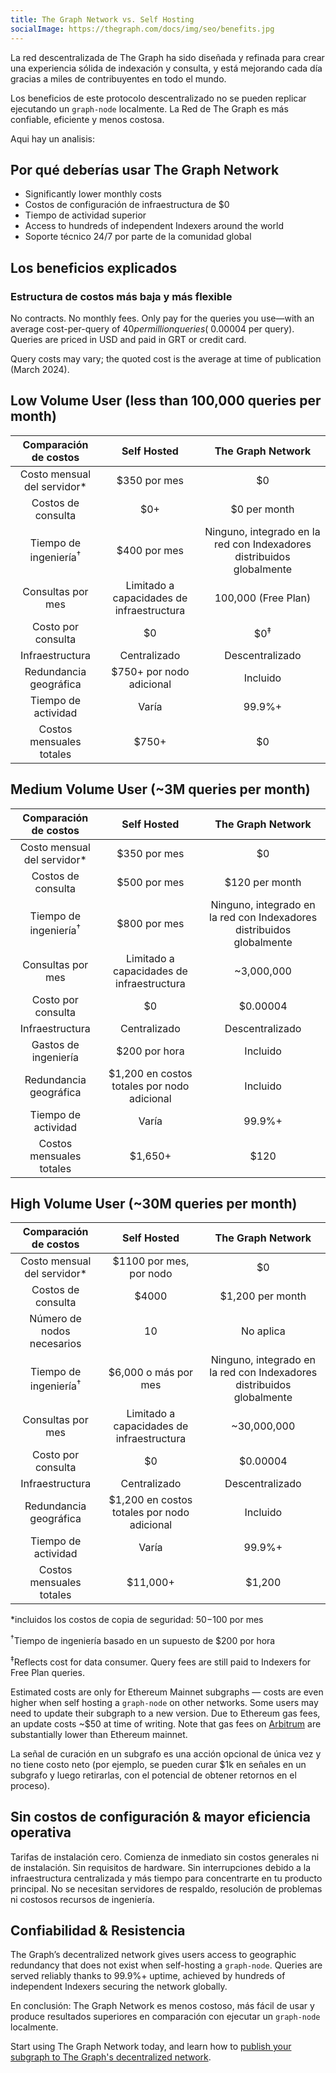 ```yaml
---
title: The Graph Network vs. Self Hosting
socialImage: https://thegraph.com/docs/img/seo/benefits.jpg
---
```


La red descentralizada de The Graph ha sido diseñada y refinada para crear una experiencia sólida de indexación y consulta, y está mejorando cada día gracias a miles de contribuyentes en todo el mundo.

Los beneficios de este protocolo descentralizado no se pueden replicar ejecutando un `graph-node` localmente. La Red de The Graph es más confiable, eficiente y menos costosa.

Aqui hay un analisis:

## Por qué deberías usar The Graph Network

- Significantly lower monthly costs
- Costos de configuración de infraestructura de $0
- Tiempo de actividad superior
- Access to hundreds of independent Indexers around the world
- Soporte técnico 24/7 por parte de la comunidad global

## Los beneficios explicados

### Estructura de costos más baja y más flexible

No contracts. No monthly fees. Only pay for the queries you use—with an average cost-per-query of $40 per million queries (~$0.00004 per query). Queries are priced in USD and paid in GRT or credit card.

Query costs may vary; the quoted cost is the average at time of publication (March 2024).

## Low Volume User (less than 100,000 queries per month)

| Comparación de costos | Self Hosted | The Graph Network |
| :-: | :-: | :-: |
| Costo mensual del servidor\* | $350 por mes | $0 |
| Costos de consulta | $0+ | $0 per month |
| Tiempo de ingeniería<sup>†</sup> | $400 por mes | Ninguno, integrado en la red con Indexadores distribuidos globalmente |
| Consultas por mes | Limitado a capacidades de infraestructura | 100,000 (Free Plan) |
| Costo por consulta | $0 | $0<sup>‡</sup> |
| Infraestructura | Centralizado | Descentralizado |
| Redundancia geográfica | $750+ por nodo adicional | Incluido |
| Tiempo de actividad | Varía | 99.9%+ |
| Costos mensuales totales | <span className="highlight-row" />$750+ | $0 |

## Medium Volume User (~3M queries per month)

| Comparación de costos | Self Hosted | The Graph Network |
| :-: | :-: | :-: |
| Costo mensual del servidor\* | $350 por mes | $0 |
| Costos de consulta | $500 por mes | $120 per month |
| Tiempo de ingeniería<sup>†</sup> | $800 por mes | Ninguno, integrado en la red con Indexadores distribuidos globalmente |
| Consultas por mes | Limitado a capacidades de infraestructura | ~3,000,000 |
| Costo por consulta | $0 | $0.00004 |
| Infraestructura | Centralizado | Descentralizado |
| Gastos de ingeniería | $200 por hora | Incluido |
| Redundancia geográfica | $1,200 en costos totales por nodo adicional | Incluido |
| Tiempo de actividad | Varía | 99.9%+ |
| Costos mensuales totales | <span className="highlight-row" /> $1,650+ | $120 |

## High Volume User (~30M queries per month)

| Comparación de costos | Self Hosted | The Graph Network |
| :-: | :-: | :-: |
| Costo mensual del servidor\* | $1100 por mes, por nodo | $0 |
| Costos de consulta | $4000 | $1,200 per month |
| Número de nodos necesarios | 10 | No aplica |
| Tiempo de ingeniería<sup>†</sup> | $6,000 o más por mes | Ninguno, integrado en la red con Indexadores distribuidos globalmente |
| Consultas por mes | Limitado a capacidades de infraestructura | ~30,000,000 |
| Costo por consulta | $0 | $0.00004 |
| Infraestructura | Centralizado | Descentralizado |
| Redundancia geográfica | $1,200 en costos totales por nodo adicional | Incluido |
| Tiempo de actividad | Varía | 99.9%+ |
| Costos mensuales totales | <span className="highlight-row" /> $11,000+ | $1,200 |

\*incluidos los costos de copia de seguridad: $50-$100 por mes

<sup>†</sup>Tiempo de ingeniería basado en un supuesto de $200 por hora

<sup>‡</sup>Reflects cost for data consumer. Query fees are still paid to Indexers for Free Plan queries.

Estimated costs are only for Ethereum Mainnet subgraphs — costs are even higher when self hosting a `graph-node` on other networks. Some users may need to update their subgraph to a new version. Due to Ethereum gas fees, an update costs ~$50 at time of writing. Note that gas fees on [Arbitrum](/arbitrum/arbitrum-faq) are substantially lower than Ethereum mainnet.

La señal de curación en un subgrafo es una acción opcional de única vez y no tiene costo neto (por ejemplo, se pueden curar $1k en señales en un subgrafo y luego retirarlas, con el potencial de obtener retornos en el proceso).

## Sin costos de configuración & mayor eficiencia operativa

Tarifas de instalación cero. Comienza de inmediato sin costos generales ni de instalación. Sin requisitos de hardware. Sin interrupciones debido a la infraestructura centralizada y más tiempo para concentrarte en tu producto principal. No se necesitan servidores de respaldo, resolución de problemas ni costosos recursos de ingeniería.

## Confiabilidad & Resistencia

The Graph’s decentralized network gives users access to geographic redundancy that does not exist when self-hosting a `graph-node`. Queries are served reliably thanks to 99.9%+ uptime, achieved by hundreds of independent Indexers securing the network globally.

En conclusión: The Graph Network es menos costoso, más fácil de usar y produce resultados superiores en comparación con ejecutar un `graph-node` localmente.

Start using The Graph Network today, and learn how to [publish your subgraph to The Graph's decentralized network](/quick-start).
